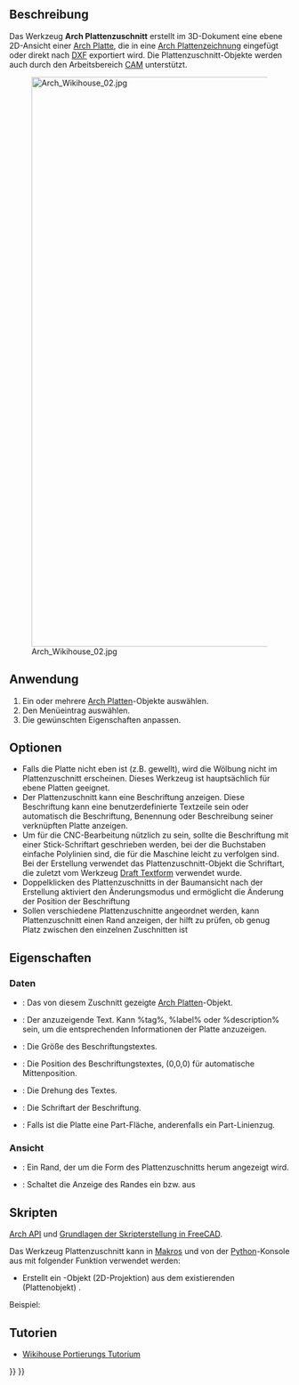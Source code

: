 <languages/>

{{Docnav/de
|[[Arch_Panel/de|Platte]]
|[[Arch_Panel_Sheet/de|Plattenzeichnung]]
|[[BIM_Workbench|BIM]]
|IconL=Arch_Panel.svg 
|IconR=Arch_Panel_Sheet.svg
|IconC=Workbench_BIM.svg 
}}

{{GuiCommand/de
|Name=Arch Panel Cut
|Name/de=Arch Plattenzuschnitt
|MenuLocation=Utils → Plattenwerkzeuge → Plattenzuschnitt
|Workbenches=[[BIM_Workbench/de|BIM]]
|Version=0.17
|SeeAlso=[[Arch_Panel/de|Arch Platte]], [[Arch_Panel_Sheet/de|Arch Plattenzeichnung]], [[Arch_Nest/de|Arch Verschachteln]]
}}

<span id="Description"></span>
==Beschreibung==

Das Werkzeug '''Arch Plattenzuschnitt''' erstellt im 3D-Dokument eine ebene 2D-Ansicht einer [[Arch_Panel/de|Arch Platte]], die in eine [[Arch_Panel_Sheet/de|Arch Plattenzeichnung]] eingefügt oder direkt nach [[Draft_DXF/de|DXF]] exportiert wird. Die Plattenzuschnitt-Objekte werden auch durch den Arbeitsbereich [[CAM_Workbench/de|CAM]] unterstützt.

[[Image:Arch Wikihouse 02.jpg|1024px]]

<span id="Usage"></span>
==Anwendung==

# Ein oder mehrere [[Arch_Panel/de|Arch Platten]]-Objekte auswählen.
# Den Menüeintrag {{MenuCommand|Utils → Plattenwerkzeuge → [[Image:Arch_Panel_Cut.svg|16px]] Plattenzuschnitt}} auswählen.
# Die gewünschten Eigenschaften anpassen.

<span id="Options"></span>
==Optionen==

* Falls die Platte nicht eben ist (z.B. gewellt), wird die Wölbung nicht im Plattenzuschnitt erscheinen. Dieses Werkzeug ist hauptsächlich für ebene Platten geeignet.
* Der Plattenzuschnitt kann eine Beschriftung anzeigen. Diese Beschriftung kann eine benutzerdefinierte Textzeile sein oder automatisch die Beschriftung, Benennung oder Beschreibung seiner verknüpften Platte anzeigen.
* Um für die CNC-Bearbeitung nützlich zu sein, sollte die Beschriftung mit einer Stick-Schriftart geschrieben werden, bei der die Buchstaben einfache Polylinien sind, die für die Maschine leicht zu verfolgen sind. Bei der Erstellung verwendet das Plattenzuschnitt-Objekt die Schriftart, die zuletzt vom Werkzeug [[Draft_ShapeString/de|Draft Textform]] verwendet wurde.
* Doppelklicken des Plattenzuschnitts in der Baumansicht nach der Erstellung aktiviert den Änderungsmodus und ermöglicht die Änderung der Position der Beschriftung
* Sollen verschiedene Plattenzuschnitte angeordnet werden, kann Plattenzuschnitt einen Rand anzeigen, der hilft zu prüfen, ob genug Platz zwischen den einzelnen Zuschnitten ist

<span id="Properties"></span>
==Eigenschaften==

<span id="Data"></span>
===Daten===

* {{PropertyData|Source}}: Das von diesem Zuschnitt gezeigte [[Arch_Panel/de|Arch Platte]]n-Objekt.
* {{PropertyData|Tag Text}}: Der anzuzeigende Text. Kann %tag%, %label% oder %description% sein, um die entsprechenden Informationen der Platte anzuzeigen.
* {{PropertyData|Tag Size}}: Die Größe des Beschriftungstextes.
* {{PropertyData|Tag Position}}: Die Position des Beschriftungstextes,   (0,0,0) für automatische Mittenposition.
* {{PropertyData|Tag Rotation}}: Die Drehung des Textes.
* {{PropertyData|Font File}}: Die Schriftart der Beschriftung.
* {{PropertyData|Make Face}}: Falls {{Incode|True}} ist die Platte eine Part-Fläche, anderenfalls ein Part-Linienzug.

<span id="View"></span>
===Ansicht===

* {{PropertyView|Margin}}: Ein Rand, der um die Form des Plattenzuschnitts herum angezeigt wird.
* {{PropertyView|Show Margin}}: Schaltet die Anzeige des Randes ein bzw. aus

<span id="Scripting"></span>
==Skripten==

{{Emphasis|Siehe auch:}} [[Arch_API/de|Arch API]] und [[FreeCAD_Scripting_Basics/de|Grundlagen der Skripterstellung in FreeCAD]].

Das Werkzeug Plattenzuschnitt kann in [[Macros/de|Makros]] und von der [[Python/de|Python]]-Konsole aus mit folgender Funktion verwendet werden:
{{Code|code=
View = makePanelCut(panel, name="PanelView")}}

* Erstellt ein {{incode|View}}-Objekt (2D-Projektion) aus dem existierenden (Plattenobjekt) {{incode|panel}}.

Beispiel:
{{Code|code=
import FreeCAD, Draft, Arch

p1 = FreeCAD.Vector(0, 0, 0)
p2 = FreeCAD.Vector(500, 0, 0)
p3 = FreeCAD.Vector(500, 50, 0)
p4 = FreeCAD.Vector(550, 50, 0)
p5 = FreeCAD.Vector(600, 0, 0)
p6 = FreeCAD.Vector(1000, 0, 0)
p7 = FreeCAD.Vector(1000, 400, 0)
p8 = FreeCAD.Vector(600, 400, 0)
p9 = FreeCAD.Vector(600, 350, 0)
p10 = FreeCAD.Vector(550, 350, 0)
p11 = FreeCAD.Vector(500, 400, 0)
p12 = FreeCAD.Vector(0, 400, 0)

Wire = Draft.makeWire([p1, p2, p3, p4, p5, p6,
                       p7, p8, p8, p9, p10, p11, p12], closed=True)
Panel = Arch.makePanel(Wire, thickness=36)
FreeCAD.ActiveDocument.recompute()

View = Arch.makePanelCut(Panel)
View.ViewObject.LineWidth = 3
FreeCAD.ActiveDocument.recompute()
}}

<span id="Tutorials"></span>
== Tutorien ==

* [[Wikihouse porting tutorial/de|Wikihouse Portierungs Tutorium]]


{{Docnav/de
|[[Arch_Panel/de|Platte]]
|[[Arch_Panel_Sheet/de|Plattenzeichnung]]
|[[BIM_Workbench|BIM]]
|IconL=Arch_Panel.svg 
|IconR=Arch_Panel_Sheet.svg
|IconC=Workbench_BIM.svg 
}}

{{BIM_Tools_navi{{#translation:}}}}
{{Userdocnavi{{#translation:}}}}